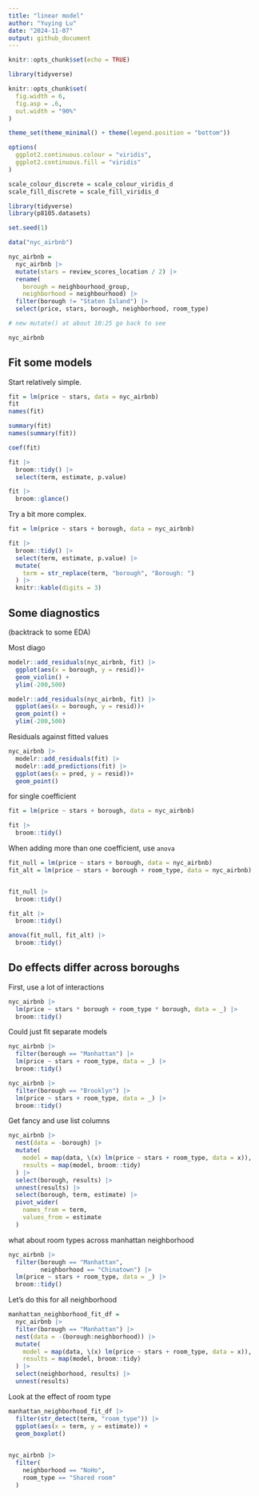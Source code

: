 ```yaml
---
title: "linear model"
author: "Yuying Lu"
date: "2024-11-07"
output: github_document
---
```


```r
knitr::opts_chunk$set(echo = TRUE)
```

```r
library(tidyverse)

knitr::opts_chunk$set(
  fig.width = 6,
  fig.asp = .6,
  out.width = "90%"
)

theme_set(theme_minimal() + theme(legend.position = "bottom"))

options(
  ggplot2.continuous.colour = "viridis",
  ggplot2.continuous.fill = "viridis"
)

scale_colour_discrete = scale_colour_viridis_d
scale_fill_discrete = scale_fill_viridis_d
```



```r
library(tidyverse)
library(p8105.datasets)

set.seed(1)

```

```r
data("nyc_airbnb")

nyc_airbnb = 
  nyc_airbnb |> 
  mutate(stars = review_scores_location / 2) |> 
  rename(
    borough = neighbourhood_group,
    neighborhood = neighbourhood) |> 
  filter(borough != "Staten Island") |> 
  select(price, stars, borough, neighborhood, room_type)

# new mutate() at about 10:25 go back to see

nyc_airbnb
```

## Fit some models

Start relatively simple.

```r
fit = lm(price ~ stars, data = nyc_airbnb)
fit
names(fit)
```

```r
summary(fit)
names(summary(fit))
```

```r
coef(fit)
```


```r
fit |> 
  broom::tidy() |> 
  select(term, estimate, p.value)
```

```r
fit |> 
  broom::glance()
```

Try a bit more complex.


```r
fit = lm(price ~ stars + borough, data = nyc_airbnb)

fit |> 
  broom::tidy() |> 
  select(term, estimate, p.value) |> 
  mutate(
    term = str_replace(term, "borough", "Borough: ")
  ) |> 
  knitr::kable(digits = 3)
```

## Some diagnostics

(backtrack to some EDA)



Most diago

```r
modelr::add_residuals(nyc_airbnb, fit) |> 
  ggplot(aes(x = borough, y = resid))+
  geom_violin() +
  ylim(-200,500)
```

```r
modelr::add_residuals(nyc_airbnb, fit) |> 
  ggplot(aes(x = borough, y = resid))+
  geom_point() +
  ylim(-200,500)
```

Residuals against fitted values

```r
nyc_airbnb |> 
  modelr::add_residuals(fit) |> 
  modelr::add_predictions(fit) |> 
  ggplot(aes(x = pred, y = resid))+
  geom_point()
```

for single coefficient

```r
fit = lm(price ~ stars + borough, data = nyc_airbnb)

fit |> 
  broom::tidy()
```

When adding more than one coefficient, use `anova`

```r
fit_null = lm(price ~ stars + borough, data = nyc_airbnb)
fit_alt = lm(price ~ stars + borough + room_type, data = nyc_airbnb)


fit_null |> 
  broom::tidy()

fit_alt |> 
  broom::tidy()
```



```r
anova(fit_null, fit_alt) |> 
  broom::tidy()
```


## Do effects differ across boroughs


First, use a lot of interactions 

```r
nyc_airbnb |> 
  lm(price ~ stars * borough + room_type * borough, data = _) |> 
  broom::tidy()
```


Could just fit separate models

```r
nyc_airbnb |> 
  filter(borough == "Manhattan") |> 
  lm(price ~ stars + room_type, data = _) |> 
  broom::tidy()
```


```r
nyc_airbnb |> 
  filter(borough == "Brooklyn") |> 
  lm(price ~ stars + room_type, data = _) |> 
  broom::tidy()
```

Get fancy and use list columns

```r
nyc_airbnb |> 
  nest(data = -borough) |> 
  mutate(
    model = map(data, \(x) lm(price ~ stars + room_type, data = x)),
    results = map(model, broom::tidy)
  ) |> 
  select(borough, results) |> 
  unnest(results) |> 
  select(borough, term, estimate) |> 
  pivot_wider(
    names_from = term,
    values_from = estimate
  )
```

what about room types across manhattan neighborhood

```r
nyc_airbnb |> 
  filter(borough == "Manhattan",
         neighborhood == "Chinatown") |> 
  lm(price ~ stars + room_type, data = _) |> 
  broom::tidy()
```


Let's do this for all neighborhood


```r
manhattan_neighborhood_fit_df = 
  nyc_airbnb |> 
  filter(borough == "Manhattan") |> 
  nest(data = -(borough:neighborhood)) |> 
  mutate(
    model = map(data, \(x) lm(price ~ stars + room_type, data = x)),
    results = map(model, broom::tidy)
  ) |> 
  select(neighborhood, results) |> 
  unnest(results)
```

Look at the effect of room type

```r
manhattan_neighborhood_fit_df |> 
  filter(str_detect(term, "room_type")) |> 
  ggplot(aes(x = term, y = estimate)) +
  geom_boxplot()
  
```


```r
nyc_airbnb |> 
  filter(
    neighborhood == "NoHo",
    room_type == "Shared room"
  )
```



